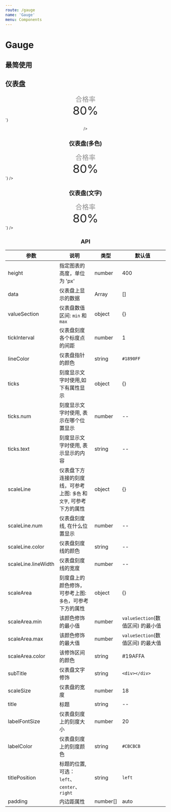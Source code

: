 ```yaml
---
route: /gauge
name: 'Gauge'
menu: Components
---
```



# Gauge

## 最简使用

<Playground>
  <Gauge
    data={[
      { value: 8 }
    ]}
    valueSection={{
      min: 0,
      max: 10,
    }}
  />
</Playground>

## 仪表盘

<Playground>
  <Gauge
    height={300}
    data={[
      { value: 8 }
    ]}
    valueSection={{
      min: 0,
      max: 10,
    }}
    tickInterval={1}
    lineColor={'red'}
    scaleSize={10}
    title={`仪表盘`}
    titlePosition={`center`}
    subTitle={`<div style="width: 300px;text-align: center;font-size: 12px!important;"><p style="font-size: 1.75em; color: rgba(0,0,0,0.43);margin: 0;">合格率</p><p style="font-size: 3em;color: rgba(0,0,0,0.85);margin: 0;">80%</p></div>`}
    
  />
</Playground>

## 仪表盘(多色)

<Playground>
  <Gauge
    height={300}
    data={[
      { value: 8 }
    ]}
    valueSection={{
      min: 0,
      max: 10,
    }}
    scaleLine={[
      {num: 3, color: 'red',lineWidth: 3},
      {num: 5, color: 'yellow', lineWidth: 3},
      {num: 7, color: '#19AFFA', lineWidth: 3},
    ]}
    scaleArea={[
      {min: 0, max: 3, color: 'red'},
      {min: 3, max: 7, color: 'yellow'},
      {min: 7, max: 10, color: '#19AFFA'},
    ]}
    subTitle={`<div style="width: 300px;text-align: center;font-size: 12px!important;"><p style="font-size: 1.75em; color: rgba(0,0,0,0.43);margin: 0;">合格率</p><p style="font-size: 3em;color: rgba(0,0,0,0.85);margin: 0;">80%</p></div>`}
  />
</Playground>

## 仪表盘(文字)

<Playground>
  <Gauge
    height={300}
    data={[
      { value: 8 }
    ]}
    valueSection={{
      min: 0,
      max: 10,
    }}
    labelFontSize={24}
    labelColor={`black`}
    ticks={[
      {num: 2, text: '差'},
      {num: 4, text: '中'},
      {num: 6, text: '良'},
      {num: 8, text: '优'}
    ]}
    scaleLine={[
      {num: 3, color: '#19AFFA',lineWidth: 3},
      {num: 5, color: '#19AFFA', lineWidth: 3},
      {num: 7, color: '#19AFFA', lineWidth: 3},
    ]}
    subTitle={`<div style="width: 300px;text-align: center;font-size: 12px!important;"><p style="font-size: 1.75em; color: rgba(0,0,0,0.43);margin: 0;">合格率</p><p style="font-size: 3em;color: rgba(0,0,0,0.85);margin: 0;">80%</p></div>`}
  />
</Playground>

## API

|参数|说明|类型|默认值|
|--|--|--|--|
|height|指定图表的高度，单位为 'px'|number|400|
|data|仪表盘上显示的数据|Array|[]|
|valueSection|仪表盘数值区间: `min` 和 `max`|object|{}|
|tickInterval|仪表盘刻度各个标度点的间距|number|1|
|lineColor|仪表盘指针的颜色|string|`#1890FF`|
|ticks|刻度显示文字时使用,如下有属性显示|object|{}|
|ticks.num|刻度显示文字时使用, 表示在哪个位置显示|number|--|
|ticks.text|刻度显示文字时使用, 表示显示的内容|string|--|
|scaleLine|仪表盘下方连接的刻度线，可参考上图: `多色` 和 `文字`, 可参考下方的属性|object|{}|
|scaleLine.num|仪表盘刻度线, 在什么位置显示|number|--|
|scaleLine.color|仪表盘刻度线的颜色|string|--|
|scaleLine.lineWidth|仪表盘刻度线的宽度|number|--|
|scaleArea|刻度盘上的颜色修饰，可参考上图: `多色`，可参考下方的属性|object|{}|
|scaleArea.min|该颜色修饰的最小值|number|`valueSection`(数值区间) 的最小值|
|scaleArea.max|该颜色修饰的最大值|number|`valueSection`(数值区间) 的最大值|
|scaleArea.color|该修饰区间的颜色|string|#19AFFA|
|subTitle|仪表盘文字修饰|string|`<div></div>`|
|scaleSize|仪表盘的宽度|number|18|
|title|标题|string|--|
|labelFontSize|仪表盘刻度上的刻度大小|number|20|
|labelColor|仪表盘刻度上的刻度颜色|string|`#CBCBCB`|
|titlePosition|标题的位置,可选：`left`、`center`、`right`|string|`left`|
|padding|内边距属性|number[]|auto|



